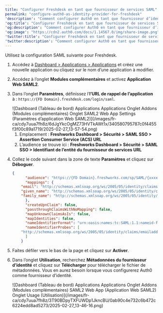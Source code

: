```yaml
---
title: "Configurer Freshdesk en tant que fournisseur de services SAML"
permalink: "configure-auth0-as-identity-provider-for-freshdesk"
'description': "Comment configurer Auth0 en tant que fournisseur d’identité à l’aide du module complémentaire d’application Web SAML2 pour Freshdesk."
'og:title': "Configurer Freshdesk en tant que fournisseur de services SAML"
'og:description': "Comment configurer Auth0 en tant que fournisseur d’identité à l’aide du module complémentaire d’application Web SAML2 pour Freshdesk."
'og:image': "https://cdn2.auth0.com/docs/1.14567.0/img/share-image.png"
'twitter:title': "Configurer Freshdesk en tant que fournisseur de services SAML"
'twitter:description': "Comment configurer Auth0 en tant que fournisseur d’identité à l’aide du module complémentaire d’application Web SAML2 pour Freshdesk."
---
```


Utilisez la configuration <Tooltip href="/docs/fr-ca/glossary?term=security-assertion-markup-language" tip="Security Assertion Markup Language (SAML)
Protocole normalisé permettant à deux parties d’échanger des informations d’authentification sans mot de passe." cta="Voir le glossaire">SAML</Tooltip> suivante pour Freshdesk.

1. Accédez à [Dashboard > Applications > Applications](https://manage.auth0.com/#/applications) et créez une nouvelle application ou cliquez sur le nom d’une application à modifier.
2. Accédez à l’onglet **Modules complémentaires** et activez **Application Web SAML2**.
3. Dans l’onglet **Paramètres**, définissez l’**l’URL de rappel de l’application** à : `https://{FD Domain}.freshdesk.com/login/saml`.

   <Frame>![Dashboard (Tableau de bord) Applications Applications Onglet Addons (Modules complémentaires) Onglet SAML2 Web App Settings (Paramètres d’application Web SAML2)](/images/fr-ca/cdy7uua7fh8z/6dJgYkcOgMZ73HVTkAWt1x/340580795787c0f4455f3f00c89a1719/2025-02-27_13-57-54.png)</Frame>

   1. Emplacement :
      **Freshworks Dashboard > Sécurité > SAML SSO > Assertion Consumer Service (ACS) URL**
   2. L’audience se trouve ici :
      **Freshworks Dashboard > Sécurité > SAML SSO > Identifiant de l’entité du fournisseur de services URL**
4. Collez le code suivant dans la zone de texte **Paramètres** et cliquez sur **Déboguer**.

   ```json lines
   {
         "audience": "https://{FD Domain}.freshworks.com/sp/SAML/{xxxxxxxxxxxxxxxxxxx}/metadata",
         "mappings": {
       "email": "http://schemas.xmlsoap.org/ws/2005/05/identity/claims/emailaddress",
       "given_name": "http://schemas.xmlsoap.org/ws/2005/05/identity/claims/givenname",
       "family_name": "http://schemas.xmlsoap.org/ws/2005/05/identity/claims/surname"
         },
         "createUpnClaim": false,
         "passthroughClaimsWithNoMapping": false,
         "mapUnknownClaimsAsIs": false,
         "mapIdentities": false,
         "nameIdentifierFormat": "urn:oasis:names:tc:SAML:1.1:nameid-format:emailAddress",
         "nameIdentifierProbes": [
       "http://schemas.xmlsoap.org/ws/2005/05/identity/claims/emailaddress"
         ]
       }
   ```

   

   
5. Faites défiler vers le bas de la page et cliquez sur **Activer**.
6. Dans l’onglet **Utilisation**, recherchez **Métadonnées du fournisseur d’identité** et cliquez sur **Télécharger** pour télécharger le fichier de métadonnées. Vous en aurez besoin lorsque vous configurerez Auth0 comme fournisseur d’identité.

   <Frame>![Dashboard (Tableau de bord) Applications Applications Onglet Addons (Modules complémentaires) SAML2 Web App (Application Web SAML2) Onglet Usage (Utilisation)](/images/fr-ca/cdy7uua7fh8z/3T90BDpyTXFUWDp1JkncBU/0ab90c4e732c6b472c6224edd8ad5273/2025-02-27_13-46-16.png)</Frame>

